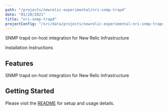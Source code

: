 ```yaml
---
path: "/projects/newrelic-experimental/nri-snmp-trapd"
date: "01/28/2021"
title: "nri-snmp-trapd"
projectConfig: "/src/data/projects/newrelic-experimental-nri-snmp-trapd.json"
---
```


<!-- Imports must occur at the top of the file -->

SNMP trapd on-host integration for New Relic Infrastructure

<Link to="https://github.com/newrelic-experimental/nri-snmp-trapd">Installation Instructions</Link>

## Features

SNMP trapd on-host integration for New Relic Infrastructure

## Getting Started

Please visit the [README](https://github.com/newrelic-experimental/nri-snmp-trapd#readme) for setup and usage details.
